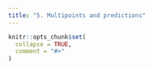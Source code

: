 ```yaml
---
title: "5. Multipoints and predictions"
---
```


```r
knitr::opts_chunk$set(
  collapse = TRUE,
  comment = "#>"
)
```

<!---

```r
library(biPOD)
```

This vignette will mainly revolve around the prediction of the so called "relapse time", i.e. the time in which the population we are modelling will reach a certain threshold value. If you consider some example, the usefulness of this procedure becomes evident. Let's suppose that we are modelling the growth/shrinkage of a tumor mass; with such procedure we might be able to infer at which instant of time the tumor will relapse/disappear. 

Let's first simulate an exponential growth

```r
T <- 3
time_steps <- 12
delta_t <- T / time_steps
n0 <- 1000
d <- biPOD::sim_stochastic_exponential(n0, .8, .2, steps = time_steps, delta_t = delta_t)
```

Now, we might be interested in understanding, for example, when the population will reach, for example, a size 10 times bigger than the other. Moreover, we want to look at how the prediction can become more and more accurate as the number of data points we have grows. Hence, let's first use only 25% of the points.

```r
n_points_to_use <- as.integer(0.25 * nrow(d))
partial_d <- d[1:n_points_to_use,]

x25 <- biPOD::init(partial_d, "sample.25")
x25 <- biPOD::fit(x25)
```

We can then plot the fit along with the distribution of the relapse time. We do also plot the unused points for the fit.

```r
fit.plot <- biPOD::plot_fit(x25, final_time = T * 1.01)
# Add the unused points
unused_data <- d[n_points_to_use + 1:nrow(d),] %>% na.omit()
fit.plot <- fit.plot + ggplot2::geom_point(unused_data, mapping=ggplot2::aes(x=time, y=count), alpha = .2)
times.plot <- biPOD::plot_relapse_time_distribution(x25, n0 * 10) + 
  ggplot2::scale_x_continuous(limits = c(2,6))
plots.25 <- ggpubr::ggarrange(plotlist = list(fit.plot, times.plot))
plots.25
```

We can now increase the number of points up to 50% of the total:

```r
n_points_to_use <- as.integer(0.50 * nrow(d))
partial_d <- d[1:n_points_to_use,]

x50 <- biPOD::init(partial_d, "sample.50")
x50 <- biPOD::fit(x50)
```

```r
fit.plot <- biPOD::plot_fit(x50)
# Add the unused points
unused_data <- d[n_points_to_use + 1:nrow(d),] %>% na.omit()
fit.plot <- fit.plot + ggplot2::geom_point(unused_data, mapping=ggplot2::aes(x=time, y=count), alpha = .2)
times.plot <- biPOD::plot_relapse_time_distribution(x50, n0 * 10) +
  ggplot2::scale_x_continuous(limits = c(2,6))
plots.50 <- ggpubr::ggarrange(plotlist = list(fit.plot, times.plot))
plots.50
```

And we can finally use all the points:

```r
n_points_to_use <- as.integer(1 * nrow(d))
partial_d <- d[1:n_points_to_use,]

x100 <- biPOD::init(partial_d, "sample.100")
x100 <- biPOD::fit(x100)
```

```r
fit.plot <- biPOD::plot_fit(x100, final_time = T * 1.01)
times.plot <- biPOD::plot_relapse_time_distribution(x100,  n0 * 10) +
  ggplot2::scale_x_continuous(limits = c(2,6))
plots.100 <- ggpubr::ggarrange(plotlist = list(fit.plot, times.plot))
plots.100
```

We can look at the summary of the three different runs:

```r
summary.plot <- ggpubr::ggarrange(plotlist = list(plots.25, plots.50, plots.100), labels = c("25%", "50%", "100%"), ncol = 1)
summary.plot <- cowplot::plot_grid(plotlist = list(plots.25, plots.50, plots.100), ncol = 1)
summary.plot
```

-->
